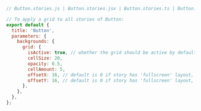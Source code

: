 ```js
// Button.stories.js | Button.stories.jsx | Button.stories.ts | Button.stories.tsx

// To apply a grid to all stories of Button:
export default {
  title: 'Button',
  parameters: {
    backgrounds: {
      grid: {
        isActive: true, // whether the grid should be active by default
        cellSize: 20,
        opacity: 0.5,
        cellAmount: 5,
        offsetX: 16, // default is 0 if story has 'fullscreen' layout, 16 if layout is 'padded'
        offsetY: 16, // default is 0 if story has 'fullscreen' layout, 16 if layout is 'padded'
      },
    },
  },
};
```